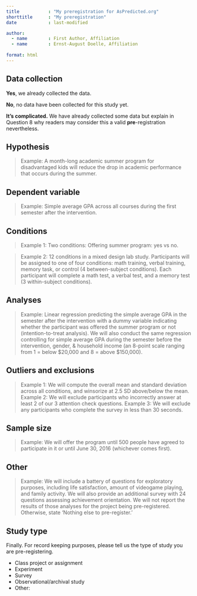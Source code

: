 ```yaml
---
title           : "My preregistration for AsPredicted.org"
shorttitle      : "My preregistration"
date            : last-modified

author: 
  - name        : First Author, Affiliation
  - name        : Ernst-August Doelle, Affiliation
    
format: html
---
```


<!-- To keep pre-registrations to a reasonable length for readers, we recommend answers fit within a single page .pdf document, roughly 3200 characters. Read more about this here: https://aspredicted.org/messages/why_limits.php

Uncomment the next line after including a link to the preregistration once submitted. -->

<!-- > Link to submitted preregistration: https://osf.io/ -->

## Data collection
<!-- Have any data been collected for this study already? (Note: "Yes" is not an accepted answer.) -->

**Yes**, we already collected the data.

**No**, no data have been collected for this study yet.

**It's complicated.** We have already collected some data but explain in Question 8 why readers may consider this a valid **pre**-registration nevertheless.	


## Hypothesis
<!-- What's the main question being asked or hypothesis being tested in this study? -->

> Example: A month-long academic summer program for disadvantaged kids will reduce the drop in academic performance that occurs during the summer.


## Dependent variable
<!-- Describe the key dependent variable(s) specifying how they will be measured. -->

> Example: Simple average GPA across all courses during the first semester after the intervention.


## Conditions
<!-- How many and which conditions will participants be assigned to? -->

> Example 1: Two conditions: Offering summer program: yes vs no.

> Example 2: 12 conditions in a mixed design lab study. Participants will be assigned to one of four conditions: math training, verbal training, memory task, or control (4 between-subject conditions). Each participant will complete a math test, a verbal test, and a memory test (3 within-subject conditions).


## Analyses
<!-- Specify exactly which analyses you will conduct to examine the main question/hypothesis. -->

> Example: Linear regression predicting the simple average GPA in the semester after the intervention with a dummy variable indicating whether the participant was offered the summer program or not (intention-to-treat analysis). We will also conduct the same regression controlling for simple average GPA during the semester before the intervention, gender, & household income (an 8-point scale ranging from 1 = below $20,000 and 8 = above $150,000).


## Outliers and exclusions
<!-- Describe exactly how outliers will be defined and handled, and your precise rule(s) for excluding observations. -->

> Example 1: We will compute the overall mean and standard deviation across all conditions, and winsorize at 2.5 SD above/below the mean.
> Example 2: We will exclude participants who incorrectly answer at least 2 of our 3 attention check questions.
> Example 3: We will exclude any participants who complete the survey in less than 30 seconds.


## Sample size
<!-- How many observations will be collected or what will determine sample size? No need to justify decision, but be precise about _exactly_ how the number will be determined. -->

> Example: We will offer the program until 500 people have agreed to participate in it or until June 30, 2016 (whichever comes first).


## Other
<!-- Anything else you would like to pre-register? (e.g., secondary analyses, variables collected for exploratory purposes, unusual analyses planned?) -->

> Example: We will include a battery of questions for exploratory purposes, including life satisfaction, amount of videogame playing, and family activity. We will also provide an additional survey with 24 questions assessing achievement orientation. We will not report the results of those analyses for the project being pre-registered.
> Otherwise, state 'Nothing else to pre-register.'

## Study type

Finally. For record keeping purposes, please tell us the type of study you are pre-registering.

* Class project or assignment
* Experiment
* Survey
* Observational/archival study
* Other:

